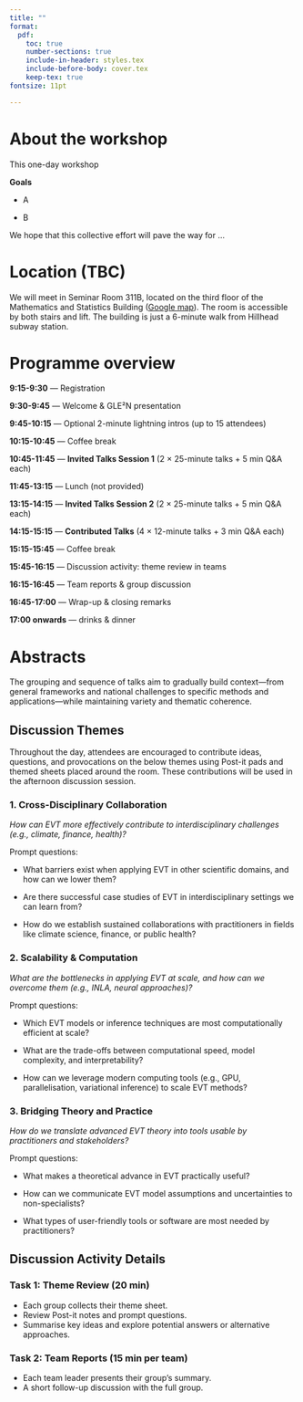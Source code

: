 ```yaml
---
title: ""
format:
  pdf:
    toc: true
    number-sections: true
    include-in-header: styles.tex
    include-before-body: cover.tex
    keep-tex: true
fontsize: 11pt

---
```

\newcommand{\red}[1]{\textcolor{red}{#1}}


\newpage

# About the workshop

\red{workshop theme needs to be defined}

This one-day workshop 

**Goals**


- A

- B
 

We hope that this collective effort will pave the way for ...
    

\newpage

# Location (TBC)

We will meet in Seminar Room 311B, located on the third floor of the Mathematics and Statistics Building ([Google map](https://www.google.com/maps/place/School+of+Mathematics+and+Statistics/@55.8726073,-4.2944843,871m/data=!3m2!1e3!4b1!4m6!3m5!1s0x488845cfd066d839:0xeab86bed8f92f0d0!8m2!3d55.8726073!4d-4.2944843!16s%2Fg%2F11ddzkn8v0?entry=ttu&g_ep=EgoyMDI1MDYwMS4wIKXMDSoASAFQAw%3D%3D)). The room is accessible by both stairs and lift. The building is just a 6-minute walk from Hillhead subway station.

\begin{center}
\includegraphics[width=0.6\linewidth]{ms-building.jpg}
\end{center}

\begin{center}
\includegraphics[width=0.6\linewidth]{map-to-ms.png}
\end{center}


\newpage

# Programme overview


**9:15-9:30** — Registration

**9:30-9:45** — Welcome & GLE²N presentation

**9:45-10:15** — Optional 2-minute lightning intros (up to 15 attendees) \red{do we want to offer this to all?}

**10:15-10:45** — Coffee break

**10:45-11:45** — **Invited Talks Session 1** (2 × 25-minute talks + 5 min Q&A each) 

**11:45-13:15** — Lunch (not provided)

**13:15-14:15** — **Invited Talks Session 2** (2 × 25-minute talks + 5 min Q&A each) 

**14:15-15:15** — **Contributed Talks** (4 × 12-minute talks + 3 min Q&A each) 

**15:15-15:45** — Coffee break

**15:45-16:15** — Discussion activity: theme review in teams

**16:15-16:45** — Team reports & group discussion

**16:45-17:00** — Wrap-up & closing remarks

**17:00 onwards** — drinks & dinner





\newpage
# Abstracts

The grouping and sequence of talks aim to gradually build context—from general frameworks and national challenges to specific methods and applications—while maintaining variety and thematic coherence.


\newpage
## Discussion Themes

Throughout the day, attendees are encouraged to contribute ideas, questions, and provocations on the below themes using Post-it pads and themed sheets placed around the room. These contributions will be used in the afternoon discussion session.


### 1. Cross-Disciplinary Collaboration
*How can EVT more effectively contribute to interdisciplinary challenges (e.g., climate, finance, health)?*

Prompt questions:

- What barriers exist when applying EVT in other scientific domains, and how can we lower them?

- Are there successful case studies of EVT in interdisciplinary settings we can learn from?

- How do we establish sustained collaborations with practitioners in fields like climate science, finance, or public health?

### 2. Scalability & Computation
*What are the bottlenecks in applying EVT at scale, and how can we overcome them (e.g., INLA, neural approaches)?*

Prompt questions:

- Which EVT models or inference techniques are most computationally efficient at scale?

- What are the trade-offs between computational speed, model complexity, and interpretability?

- How can we leverage modern computing tools (e.g., GPU, parallelisation, variational inference) to scale EVT methods?

### 3. Bridging Theory and Practice
*How do we translate advanced EVT theory into tools usable by practitioners and stakeholders?*

Prompt questions:

- What makes a theoretical advance in EVT practically useful?

- How can we communicate EVT model assumptions and uncertainties to non-specialists?

- What types of user-friendly tools or software are most needed by practitioners?






## Discussion Activity Details

### Task 1: Theme Review (20 min)
- Each group collects their theme sheet.
- Review Post-it notes and prompt questions.
- Summarise key ideas and explore potential answers or alternative approaches.

### Task 2: Team Reports (15 min per team)
- Each team leader presents their group’s summary.
- A short follow-up discussion with the full group.
